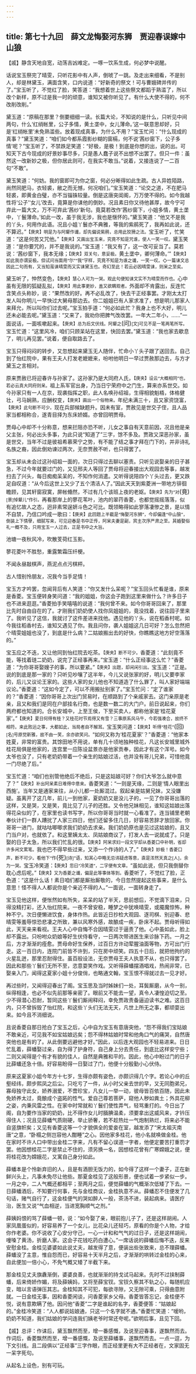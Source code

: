 ```yaml
---
---
---
```

title: 第七十九回　薛文龙悔娶河东狮　贾迎春误嫁中山狼
---



【戚】静含天地自宽，动荡吉凶难定。一啄一饮系生成，何必梦中说醒。

话说宝玉祭完了晴雯，只听花影中有人声，倒唬了一跳。及走出来细看，不是别人，却是林黛玉，满面含笑，口内说道：“好新奇的祭文！可与曹娥碑并传的了。”宝玉听了，不觉红了脸，笑答道：“我想着世上这些祭文都蹈于熟滥了，所以改个新样，原不过是我一时的顽意，谁知又被你听见了。有什么大使不得的，何不改削改削。”

黛玉道：“原稿在那里？倒要细细一读。长篇大论，不知说的是什么，只听见中间两句，什么‘红绡帐里，公子多情，黄土垄中，女儿薄命。’这一联意思却好，只是‘红绡帐里’未免熟滥些。放着现成真事，为什么不用？”宝玉忙问：“什么现成的真事？”黛玉笑道：“咱们如今都系霞影纱糊的窗槅，何不说‘茜纱窗下，公子多情’呢？”宝玉听了，不禁跌足笑道：“好极，是极！到底是你想的出，说的出。可知天下古今现成的好景妙事尽多，只是愚人蠢子说不出想不出罢了。但只一件：虽然这一改新妙之极，但你居此则可，在我实不敢当。”说着，又接连说了一二百句“不敢”。

黛玉笑道：“何妨。我的窗即可为你之窗，何必分晰得如此生疏。古人异姓陌路，尚然同肥马，衣轻裘，敝之而无憾，何况咱们。”宝玉笑道：“论交之道，不在肥马轻裘，即黄金白璧，亦不当锱铢较量。倒是这唐突闺阁，万万使不得的。如今我越性将‘公子’‘女儿’改去，竟算是你诔他的倒妙。况且素日你又待他甚厚，故今宁可弃此一篇大文，万不可弃此‘茜纱’新句。竟莫若改作‘茜纱窗下，小姐多情，黄土垄中，丫鬟薄命。’如此一改，虽于我无涉，我也是惬怀的。”黛玉笑道：“他又不是我的丫头，何用作此语。况且小姐丫鬟亦不典雅，等我的紫鹃死了，我再如此说，还不算迟。”<span style="font-size: 0.75rem;">【庚夹】明是为与阿颦作谶，却先偏说紫鹃，总用此狡猾之法。</span>宝玉听了，忙笑道：“这是何苦又咒他。”<span style="font-size: 0.75rem;">【庚夹】又画出宝玉来，究竟不知是咒谁，使人一笑一叹。</span>黛玉笑道：“是你要咒的，并不是我说的。”宝玉道：“我又有了，这一改可妥当了。莫若说：‘茜纱窗下，我本无缘；<span style="font-size: 0.75rem;">【庚夹】双关句，意妥极。</span>黄土垄中，卿何薄命。’”<span style="font-size: 0.75rem;">【庚夹】如此我亦谓妥极。但试问当面用“尔”“我”字样，究竟不知是为谁之谶，一笑一叹。◇一篇诔文总因此二句而有，又当知虽诔晴雯而又实诔黛玉也。奇幻至此！若云必因晴雯诔，则呆之至矣。</span>

黛玉听了，忡然变色，<span style="font-size: 0.75rem;">【庚夹】慧心人可为一哭。观此句便知诔文实不为晴雯而作也。</span>心中虽有无限的狐疑乱拟，<span style="font-size: 0.75rem;">【庚夹】用此事更妙，盖又欲瞒观者。</span>外面却不肯露出，反连忙含笑点头称妙，说：“果然改的好。再不必乱改了，快去干正经事罢。才刚太太打发人叫你明儿一早快过大舅母那边去。你二姐姐已有人家求准了，想是明儿那家人来拜允，所以叫你们过去呢。”宝玉拍手道：“何必如此忙？我身上也不大好，明儿还未必能去呢。”黛玉道：“又来了，我劝你把脾气改改罢。一年大二年小，……”一面说话，一面咳嗽起来。<span style="font-size: 0.75rem;">【庚夹】总为后文伏线。阿颦之<span style="font-size: 1rem;">(问)</span>[文]可见不是一笔两笔所写。</span>宝玉忙道：“这里风冷，咱们只顾呆站在这里，快回去罢。”黛玉道：“我也家去歇息了，明儿再见罢。”说着，便自取路去了。

宝玉只得闷闷的转步，又忽想起来黛玉无人随伴，忙命小丫头子跟了送回去。自己到了怡红院中，果有王夫人打发老嬷嬷来，吩咐他明日一早过贾赦那边去，与方才黛玉之言相对。

原来贾赦已将迎春许与孙家了。这孙家乃是大同府人氏，<span style="font-size: 0.75rem;">【庚夹】设云“大概相同”也，若必云真大同府则呆。</span>祖上系军官出身，乃当日宁荣府中之门生，算来亦系世交。如今孙家只有一人在京，现袭指挥之职，此人名唤孙绍祖，生得相貌魁梧，体格健壮，弓马娴熟，应酬权变，<span style="font-size: 0.75rem;">【庚夹】画出一个俗物来。</span>年纪未满三十，且又家资饶富，<span style="font-size: 0.75rem;">【庚夹】此句断不可少。</span>现在兵部候缺题升。因未有室，贾赦见是世交子侄，且人品家当都相称合，遂青目择为东床娇婿。亦曾回明贾母。

贾母心中却不十分称意，想来拦阻亦恐不听，儿女之事自有天意前因，况且他是亲父主张，何必出头多事，为此只说“知道了”三字，馀不多及。贾政又深恶孙家，虽是世交，当年不过是彼祖希慕荣宁之势，有不能了结之事才拜在门下的，并非诗礼名族之裔，因此倒劝谏过两次，无奈贾赦不听，也只得罢了。

宝玉却从未会过这孙绍祖一面的，次日只得过去聊以塞责。只听见说娶亲的日子甚急，不过今年就要过门的，又见邢夫人等回了贾母将迎春接出大观园去等事，越发扫去了兴头，每日痴痴呆呆的，不知作何消遣。又听得说陪四个丫头过去，更又跌足自叹道：“从今后这世上又少了五个清洁人了。”因此天天到紫菱洲一带地方徘徊瞻顾，见其轩窗寂寞，屏帐翛然，不过有几个该班上夜的老妪。<span style="font-size: 0.75rem;">【庚夹】先为“对<span style="font-size: 1rem;">(竟)</span>[景]悼颦儿”作引。</span>再看那岸上的蓼花苇叶，池内的翠荇香菱，也都觉摇摇落落，似有追忆故人之态，迥非素常逞妍斗色之可比。既领略得如此寥落凄惨之景，是以情不自禁，乃信口吟成一歌曰：<span style="font-size: 0.75rem;">【庚夹】此回题上半截是“悔娶河东狮”，今却偏逢“中山狼”，倒装上下情孽，细腻写来，可见迎春是书中正传，阿呆夫妻是副，宾主次序严肃之至。其婚娶俗礼一概不及，只用宝玉一人过去，正是书中之大旨。</span>

池塘一夜秋风冷，吹散芰荷红玉影。

蓼花菱叶不胜愁，重露繁霜压纤梗。

不闻永昼敲棋声，燕泥点点污棋枰。

古人惜别怜朋友，况我今当手足情！

宝玉方才吟罢，忽闻背后有人笑道：“你又发什么呆呢？”宝玉回头忙看是谁，原来是香菱。宝玉便转身笑问道：“我的姐姐，你这会子跑到这里来做什么？许多日子也不进来逛逛。”香菱拍手笑嘻嘻的说道：“我何曾不来。如今你哥哥回来了，那里比先时自由自在的了。才刚我们奶奶使人找你凤姐姐的，竟没找着，说往园子里来了。我听见了这信，我就讨了这件差进来找他。遇见他的丫头，说在稻香村呢。如今我往稻香村去，谁知又遇见了你。我且问你，袭人姐姐这几日可好？怎么忽然把个晴雯姐姐也没了，到底是什么病？二姑娘搬出去的好快，你瞧瞧这地方好空落落的。”

宝玉应之不迭，又让他同到怡红院去吃茶。<span style="font-size: 0.75rem;">【庚夹】断不可少。</span>香菱道：“此刻竟不能，等找着琏二奶奶，说完了正经事再来。”宝玉道：“什么正经事这么忙？”香菱道：“为你哥哥娶嫂子的事，所以要紧。”<span style="font-size: 0.75rem;">【庚夹】出题，却闲闲引出。</span>宝玉道：“正是。说的到底是那一家的？只听见吵嚷了这半年，今儿又说张家的好，明儿又要李家的，后儿又议论王家的。这些人家的女儿他也不知道造了什么罪了，叫人家好端端议论。”香菱道：“这如今定了，可以不用搬扯别家了。”宝玉忙问：“定了谁家的？”香菱道：“因你哥哥上次出门贸易时，在顺路到了个亲戚家去。这门亲原是老亲，且又和我们是同在户部挂名行商，也是数一数二的大门户。前日说起来，你们两府都也知道的。合长安城中，上至王侯，下至买卖人，都称他家是‘桂花夏家’。”<span style="font-size: 0.75rem;">【庚夹】夏日何得有桂？又桂花时节焉得又有雪？三事原系风马牛，今若强凑合，故终不相符。来此败运之事，大都如此，当局者自不解耳。</span>宝玉笑问道：<span style="font-size: 0.75rem;">【庚夹】听得“桂花”<span style="font-size: 1rem;">(回)</span>[名]号原觉新雅，故不由一笑，余亦欲笑问。</span>“如何又称为‘桂花夏家’？”香菱道：“他家本姓夏，非常的富贵。其馀田地不用说，单有几十顷地独种桂花，凡这长安城里城外桂花局俱是他家的，连宫里一应陈设盆景亦是他家贡奉，因此才有这个浑号。如今太爷也没了，只有老奶奶带着一个亲生的姑娘过活，也并没有哥儿兄弟，可惜他竟一门尽绝了后。” 

宝玉忙道：“咱们也别管他绝后不绝后，只是这姑娘可好？你们大爷怎么就中意了？”<span style="font-size: 0.75rem;">【庚夹】补出阿呆素日难得中意来。</span>香菱笑道：“一则是天缘，二则是‘情人眼里出西施’。当年又是通家来往，从小儿都一处厮混过。叙起亲是姑舅兄妹，又没嫌疑。虽离开了这几年，前儿一到他家，夏奶奶又是没儿子的，一见了你哥哥出落的这样，又是哭，又是笑，竟比见了儿子的还胜。又令他兄妹相见，谁知这姑娘出落得花朵似的了，在家里也读书写字，所以你哥哥当时就一心看准了。连当铺里老朝奉伙计们一群人蹧扰了人家三四日，他们还留多住几日，好容易苦辞才放回家。你哥哥一进门，就咕咕唧唧求我们奶奶去求亲。我们奶奶原也是见过这姑娘的，且又门当户对，也就依了。和这里姨太太、凤姑娘商议了，打发人去一说就成了。只是娶的日子太急，所以我们忙乱的很。<span style="font-size: 0.75rem;">【庚夹】阿呆求妇一段文字却从香菱口中补明，省却许多闲文累笔。</span>我也巴不得早些过来，又添一个作诗的人了。”<span style="font-size: 0.75rem;">【庚夹】妙极！香菱口声，断不可少。看他下“作<span style="font-size: 1rem;">(死)</span>[诗]”语，知其心中略无忌讳疑虑等意，直是浑然天真之[人]，余为一哭。</span>宝玉冷笑道：<span style="font-size: 0.75rem;">【庚夹】忽曰“冷笑道”，二字便有文章。</span>“虽如此说，但只我倒替你耽心虑后呢。”<span style="font-size: 0.75rem;">【庚夹】又为香菱之谶，偏是此等事体等到。</span>香菱听了，不觉红了脸，正色道：“这是什么话！素日咱们都是厮抬厮敬的，今日忽然提起这些事来，是什么意思！怪不得人人都说你是个亲近不得的人。”一面说，一面转身走了。

宝玉见他这样，便怅然如有所失，呆呆的站了半天，思前想后，不觉滴下泪来，只得没精打彩，还入怡红院来。一夜不曾安稳，睡梦之中犹唤晴雯，或魇魔惊怖，种种不宁。次日便懒进饮食，身体作热。此皆近日抄检大观园、逐司棋、别迎春、悲晴雯等羞辱惊恐悲凄之所致，兼以风寒外感，故酿成一疾，卧床不起。贾母听得如此，天天亲来看视。王夫人心中自悔不合因晴雯过于逼责了他。心中虽如此，脸上却不露出。只吩咐众奶娘等好生伏侍看守，一日两次带进医生来诊脉下药。一月之后，方才渐渐的痊愈。贾母命好生保养，过百日方许动荤腥油面等物，方可出门行走。这一百日内，连院门前皆不许到，只在房中顽笑。四五十日后，就把他拘约的火星乱迸，那里忍耐得住。虽百般设法，无奈贾母王夫人执意不从，也只得罢了。因此和那些丫鬟们无所不至，恣意耍笑作戏。又听得薛蟠摆酒唱戏，热闹非常，已娶亲入门，闻得这夏家小姐十分俊俏，也略通文翰，宝玉恨不得就过去一见才好。

再过些时，又闻得迎春出了阁。宝玉思及当时姊妹们一处，耳鬓厮磨，从今一别，纵得相逢，也必不似先前那等亲密了。眼前又不能去一望，真令人凄惶迫切之至。少不得潜心忍耐，暂同这些丫鬟们厮闹释闷，幸免贾政责备逼迫读书之难。这百日内，只不曾拆毁了怡红院，和这些丫头们无法无天，凡世上所无之事，都顽耍出来。如今且不消细说。

且说香菱自那日抢白了宝玉之后，心中自为宝玉有意唐突他，“怨不得我们宝姑娘不敢亲近，可见我不如宝姑娘远矣；怨不得林姑娘时常和他角口气的痛哭，自然唐突他也是有的了。从此倒要远避他才好。”因此，以后连大观园也不轻易进来。日日忙乱着，薛蟠娶过亲，自为得了护身符，自己身上分去责任，到底比这样安宁些；二则又闻得是个有才有貌的佳人，自然是典雅和平的。因此，他心中盼过门的日子比薛蟠还急十倍。好容易盼得一日娶过了门，他便十分殷勤小心伏侍。

原来这夏家小姐今年方十七岁，生得亦颇有姿色，亦颇识得几个字。若论心中的丘壑经纬，颇步熙凤之后尘。只吃亏了一件，从小时父亲去世的早，又无同胞弟兄，寡母独守此女，娇养溺爱，不啻珍宝，凡女儿一举一动，彼母皆百依百随，因此未免娇养太过，竟酿成个盗跖的性气。爱自己尊若菩萨，窥他人秽如粪土；外具花柳之姿，内秉风雷之性。在家中时常就和丫鬟们使性弄气，轻骂重打的。今日出了阁，自为要作当家的奶奶，比不得作女儿时腼腆温柔，须要拿出这威风来，才钤压得住人；况且见薛蟠气质刚硬，举止骄奢，若不趁热灶一气炮制熟烂，将来必不能自竖旗帜矣；又见有香菱这等一个才貌俱全的爱妾在室，越发添了“宋太祖灭南唐”之意，“卧榻之侧岂容他人酣睡”之心。因他家多桂花，他小名就唤做金桂。他在家时不许人口中带出金桂二字来，凡有不留心误道一字者，他便定要苦打重罚才罢。他因想桂花二字是禁止不住的，须另换一名，因想桂花曾有广寒嫦娥之说，便将桂花改为嫦娥花，又寓自己身分如此。

薛蟠本是个怜新弃旧的人，且是有酒胆无饭力的，如今得了这样一个妻子，正在新鲜兴头上，凡事未免尽让他些。那夏金桂见了这般形景，便也试着一步紧似一步。一月之中，二人气概还都相平；至两月之后，便觉薛蟠的气概渐次低矮了下去。一日薛蟠酒后，不知要行何事，先与金桂商议，金桂执意不从。薛蟠忍不住便发了几句话，赌气自行了，这金桂便气的哭如醉人一般，茶汤不进，装起病来。请医疗治，医生又说“气血相逆，当进宽胸顺气之剂。” 

薛姨妈恨的骂了薛蟠一顿，说：“如今娶了亲，眼前抱儿子了，还是这样胡闹。人家凤凰蛋似的，好容易养了一个女儿，比花朵儿还轻巧，原看的你是个人物，才给你作老婆。你不说收了心安分守己，一心一计和和气气的过日子，还是这样胡闹，噇嗓了黄汤，折磨人家。这会子花钱吃药白遭心。”一席话说的薛蟠后悔不迭，反来安慰金桂。金桂见婆婆如此说丈夫，越发得了意，便装出些张致来，总不理薛蟠。薛蟠没了主意，惟自怨而已，好容易十天半月之后，才渐渐的哄转过金桂的心来，自此便加一倍小心，不免气概又矮了半截下来。

那金桂见丈夫旗纛渐倒，婆婆良善，也就渐渐的持戈试马起来。先时不过挟制薛蟠，后来倚娇作媚，将及薛姨妈，又将至薛宝钗。宝钗久察其不轨之心，每随机应变，暗以言语弹压其志。金桂知其不可犯，每欲寻隙，又无隙可乘，只得曲意附就。一日金桂无事，因和香菱闲谈，问香菱家乡父母。香菱皆答忘记，金桂便不悦，说有意欺瞒了他。因问他“香菱”二字是谁起的名字，香菱便答：“姑娘起的。”金桂冷笑道：“人人都说姑娘通，只这一个名字就不通。”香菱忙笑道：“嗳哟，奶奶不知道，我们姑娘的学问连我们姨老爷时常还夸呢。”欲明后事，且见下回。

【戚】总评：作诔后，黛玉飘然而至，增一番感慨，及说至迎春事，遂飘然而去。作词后，香菱飘然而至，增一番感慨，及说至薛蟠事，遂飘然而去。一点一逗，为下文引线。且二段俱以“正经事”三字作眼，而正经里更有大不正经者在，文家固无一呆字死句。

从起名上设色，别有可玩。
